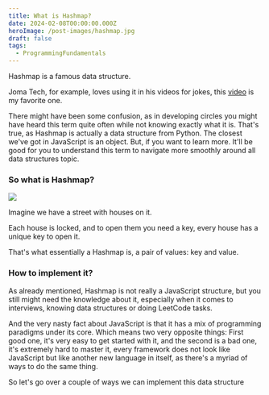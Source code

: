 ```yaml
---
title: What is Hashmap?
date: 2024-02-08T00:00:00.000Z
heroImage: /post-images/hashmap.jpg
draft: false
tags:
  - ProgrammingFundamentals
---
```


Hashmap is a famous data structure.

Joma Tech, for example, loves using it in his videos for jokes, this [video](https://www.youtube.com/watch?v=5bId3N7QZec) is my favorite one.

There might have been some confusion, as in developing circles you might have heard this term quite often while not knowing exactly what it is. That's true, as Hashmap is actually a data structure from Python. The closest we've got in JavaScript is an object. But, if you want to learn more. It'll be good for you to understand this term to navigate more smoothly around all data structures topic.

### So what is Hashmap?

![](/post-images/hashmap-illustration.png)

Imagine we have a street with houses on it.

Each house is locked, and to open them you need a key, every house has a unique key to open it.

That's what essentially a Hashmap is, a pair of values: key and value.

### How to implement it?

As already mentioned, Hashmap is not really a JavaScript structure, but you still might need the knowledge about it, especially when it comes to interviews, knowing data structures or doing LeetCode tasks.

And the very nasty fact about JavaScript is that it has a mix of programming paradigms under its core. Which means two very opposite things: First good one, it's very easy to get started with it, and the second is a bad one, it's extremely hard to master it, every framework does not look like JavaScript but like another new language in itself, as there's a myriad of ways to do the same thing.

So let's go over a couple of ways we can implement this data structure
